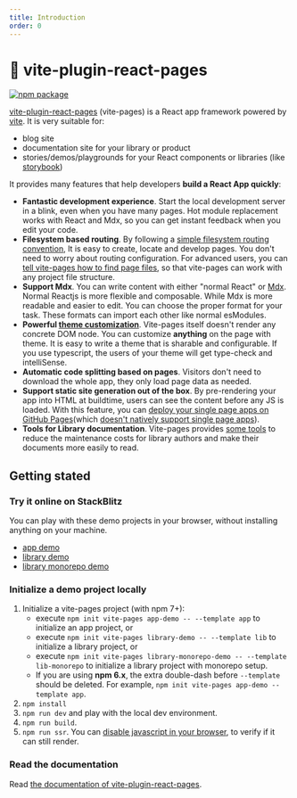 ```yaml
---
title: Introduction
order: 0
---
```


# 📘 vite-plugin-react-pages

<p>
  <a
    href="https://www.npmjs.com/package/vite-plugin-react-pages"
    target="_blank"
    rel="noopener"
  >
    <img
      src="https://img.shields.io/npm/v/vite-plugin-react-pages.svg"
      alt="npm package"
    />
  </a>
</p>

[vite-plugin-react-pages](https://github.com/vitejs/vite-plugin-react-pages) (vite-pages) is a React app framework powered by [vite](https://github.com/vitejs/vite). It is very suitable for:

- blog site
- documentation site for your library or product
- stories/demos/playgrounds for your React components or libraries (like [storybook](https://storybook.js.org/))

It provides many features that help developers **build a React App quickly**:

- **Fantastic development experience**. Start the local development server in a blink, even when you have many pages. Hot module replacement works with React and Mdx, so you can get instant feedback when you edit your code.
- **Filesystem based routing**. By following a [simple filesystem routing convention](/fs-routing), It is easy to create, locate and develop pages. You don't need to worry about routing configuration. For advanced users, you can [tell vite-pages how to find page files](/advanced-fs-routing), so that vite-pages can work with any project file structure.
- **Support Mdx**. You can write content with either "normal React" or [Mdx](https://mdxjs.com/). Normal Reactjs is more flexible and composable. While Mdx is more readable and easier to edit. You can choose the proper format for your task. These formats can import each other like normal esModules.
- **Powerful [theme customization](/theme-customization)**. Vite-pages itself doesn't render any concrete DOM node. You can customize **anything** on the page with theme. It is easy to write a theme that is sharable and configurable. If you use typescript, the users of your theme will get type-check and intelliSense.
- **Automatic code splitting based on pages**. Visitors don't need to download the whole app, they only load page data as needed.
- **Support static site generation out of the box**. By pre-rendering your app into HTML at buildtime, users can see the content before any JS is loaded. With this feature, you can [deploy your single page apps on GitHub Pages](https://github.com/vitejs/vite-plugin-react-pages/tree/main/doc-site)(which [doesn't natively support single page apps](https://www.google.com/search?q=github+pages+single+page+apps&oq=github+pages+single+page+apps)).
- **Tools for Library documentation**. Vite-pages provides [some tools](/library-documentation-tools) to reduce the maintenance costs for library authors and make their documents more easily to read.

## Getting stated

### Try it online on StackBlitz

You can play with these demo projects in your browser, without installing anything on your machine.

- [app demo](https://stackblitz.com/fork/github/vitejs/vite-plugin-react-pages/tree/main/packages/create-project/template-app?file=README.md&terminal=dev)
- [library demo](https://stackblitz.com/fork/github/vitejs/vite-plugin-react-pages/tree/main/packages/create-project/template-lib?file=README.md&terminal=dev)
- [library monorepo demo](https://stackblitz.com/fork/github/vitejs/vite-plugin-react-pages/tree/main/packages/create-project/template-lib-monorepo?file=README.md&terminal=dev)

### Initialize a demo project locally

1. Initialize a vite-pages project (with npm 7+):
   - execute `npm init vite-pages app-demo -- --template app` to initialize an app project, or
   - execute `npm init vite-pages library-demo -- --template lib` to initialize a library project, or
   - execute `npm init vite-pages library-monorepo-demo -- --template lib-monorepo` to initialize a library project with monorepo setup.
   - If you are using **npm 6.x**, the extra double-dash before `--template` should be deleted. For example, `npm init vite-pages app-demo --template app`.
2. `npm install`
3. `npm run dev` and play with the local dev environment.
4. `npm run build`.
5. `npm run ssr`. You can [disable javascript in your browser](https://developer.chrome.com/docs/devtools/javascript/disable/), to verify if it can still render.

### Read the documentation

Read [the documentation of vite-plugin-react-pages](https://vitejs.github.io/vite-plugin-react-pages/).
